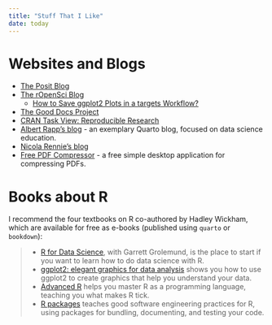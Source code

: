 ```yaml
---
title: "Stuff That I Like"
date: today
---
```


# Websites and Blogs

* [The Posit Blog](https://posit.co/blog/)
* [The rOpenSci Blog](https://ropensci.org/blog/)
  + [How to Save ggplot2 Plots in a targets Workflow?](https://ropensci.org/blog/2022/12/06/save-ggplot2-targets/)  
* [The Good Docs Project](https://thegooddocsproject.dev/)
* [CRAN Task View: Reproducible Research](https://cran.r-project.org/web/views/ReproducibleResearch.html)
* [Albert Rapp's blog](https://albert-rapp.de/) - an exemplary Quarto blog, focused on data science education.
* [Nicola Rennie's blog](https://nrennie.rbind.io/blog/)
* [Free PDF Compressor](https://www.freepdfcompressor.com/) - a free simple desktop application for compressing PDFs.

# Books about R

I recommend the four textbooks on R co-authored by Hadley Wickham, which are available for free as e-books (published using `quarto` or `bookdown`):

> * [R for Data Science](https://r4ds.hadley.nz/), with Garrett Grolemund, is the place to start if you want to learn how to do data science with R.
> * [ggplot2: elegant graphics for data analysis](https://ggplot2-book.org/) shows you how to use ggplot2 to create graphics that help you understand your data.
> * [Advanced R](http://adv-r.hadley.nz/) helps you master R as a programming language, teaching you what makes R tick.
> * [R packages](http://r-pkgs.org/) teaches good software engineering practices for R, using packages for bundling, documenting, and testing your code.
